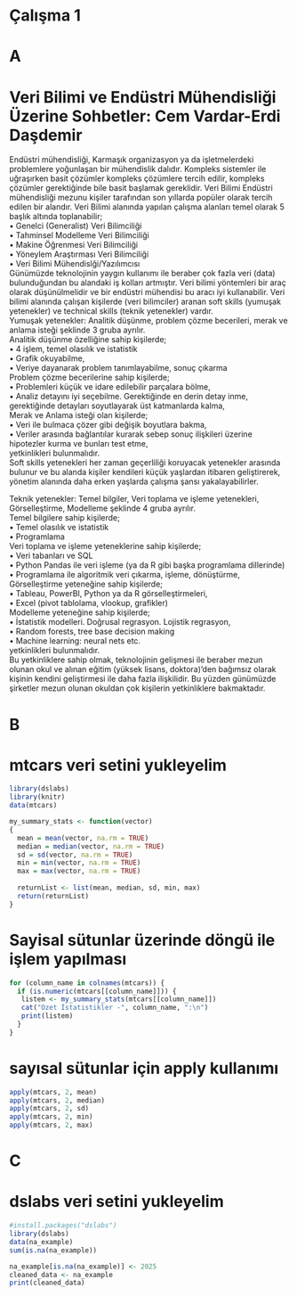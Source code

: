 # Çalışma 1
# A
# Veri Bilimi ve Endüstri Mühendisliği Üzerine Sohbetler: Cem Vardar-Erdi Daşdemir

Endüstri mühendisliği, Karmaşık organizasyon ya da işletmelerdeki problemlere yoğunlaşan bir mühendislik dalıdır. Kompleks sistemler ile uğraşırken basit çözümler kompleks çözümlere tercih edilir, kompleks çözümler gerektiğinde bile basit başlamak gereklidir.
Veri Bilimi Endüstri mühendisliği mezunu kişiler tarafından son yıllarda popüler olarak tercih edilen bir alandır. Veri Bilimi alanında yapılan çalışma alanları temel olarak 5 başlık altında toplanabilir; <br>
•	Genelci (Generalist) Veri Bilimciliği <br>
•	Tahminsel Modelleme Veri Bilimciliği <br>
•	Makine Öğrenmesi Veri Bilimciliği <br>
•	Yöneylem Araştırması Veri Bilimciliği <br>
•	Veri Bilimi Mühendislği/Yazılımcısı <br>
Günümüzde teknolojinin yaygın kullanımı ile beraber çok fazla veri (data) bulunduğundan bu alandaki iş kolları artmıştır. Veri bilimi yöntemleri bir araç olarak düşünülmelidir ve bir endüstri mühendisi bu aracı iyi kullanabilir. Veri bilimi alanında çalışan kişilerde (veri bilimciler) aranan soft skills (yumuşak yetenekler) ve technical skills (teknik yetenekler) vardır. <br>
Yumuşak yetenekler: Analitik düşünme, problem çözme becerileri, merak ve anlama isteği şeklinde 3 gruba ayrılır. <br>
Analitik düşünme özelliğine sahip kişilerde; <br>
•	4 işlem, temel olasılık ve istatistik <br>
•	Grafik okuyabilme, <br>
•	Veriye dayanarak problem tanımlayabilme, sonuç çıkarma <br>
Problem çözme becerilerine sahip kişilerde; <br>
•	Problemleri küçük ve idare edilebilir parçalara bölme, <br>
•	Analiz detayını iyi seçebilme. Gerektiğinde en derin detay inme, gerektiğinde detayları soyutlayarak üst katmanlarda kalma, <br>
Merak ve Anlama isteği olan kişilerde; <br>
•	Veri ile bulmaca çözer gibi değişik boyutlara bakma, <br>
•	Veriler arasında bağlantılar kurarak sebep sonuç ilişkileri üzerine hipotezler kurma ve bunları test etme, <br>
yetkinlikleri bulunmalıdır. <br>
Soft skills yetenekleri her zaman geçerliliği koruyacak yetenekler arasında bulunur ve bu alanda kişiler kendileri küçük yaşlardan itibaren geliştirerek, yönetim alanında daha erken yaşlarda çalışma şansı yakalayabilirler. <br>

Teknik yetenekler: Temel bilgiler, Veri toplama ve işleme yetenekleri, Görselleştirme, Modelleme şeklinde 4 gruba ayrılır. <br>
Temel bilgilere sahip kişilerde; <br>
•	Temel olasılık ve istatistik <br>
•	Programlama <br>
Veri toplama ve işleme yeteneklerine sahip kişilerde; <br>
•	Veri tabanları ve SQL <br>
•	Python Pandas ile veri işleme (ya da R gibi başka programlama dillerinde) <br>
•	Programlama ile algoritmik veri çıkarma, işleme, dönüştürme, <br>
Görselleştirme yeteneğine sahip kişilerde; <br>
•	Tableau, PowerBI, Python ya da R görselleştirmeleri, <br>
•	Excel (pivot tablolama, vlookup, grafikler) <br>
Modelleme yeteneğine sahip kişilerde; <br>
•	İstatistik modelleri. Doğrusal regrasyon. Lojistik regrasyon, <br>
•	Random forests, tree base decision making <br>
•	Machine learning: neural nets etc. <br>
yetkinlikleri bulunmalıdır.<br>
Bu yetkinliklere sahip olmak, teknolojinin gelişmesi ile beraber mezun olunan okul ve alınan eğitim (yüksek lisans, doktora)’den bağımsız olarak kişinin kendini geliştirmesi ile daha fazla ilişkilidir. Bu yüzden günümüzde şirketler mezun olunan okuldan çok kişilerin yetkinliklere bakmaktadır.

# B
# mtcars veri setini yukleyelim
```r
library(dslabs)  
library(knitr)  
data(mtcars)  

my_summary_stats <- function(vector) 
{
  mean = mean(vector, na.rm = TRUE)
  median = median(vector, na.rm = TRUE)
  sd = sd(vector, na.rm = TRUE)
  min = min(vector, na.rm = TRUE)
  max = max(vector, na.rm = TRUE)
  
  returnList <- list(mean, median, sd, min, max)
  return(returnList)
}
```



# Sayisal sütunlar üzerinde döngü ile işlem yapılması
```r
for (column_name in colnames(mtcars)) {
  if (is.numeric(mtcars[[column_name]])) {
   listem <- my_summary_stats(mtcars[[column_name]])
   cat("Ozet İstatistikler -", column_name, ":\n")
   print(listem)
  }
}
```



# sayısal sütunlar için apply kullanımı
```r
apply(mtcars, 2, mean)
apply(mtcars, 2, median)
apply(mtcars, 2, sd)
apply(mtcars, 2, min)
apply(mtcars, 2, max)
```



# C
# dslabs veri setini yukleyelim

```r
#install.packages("dslabs")
library(dslabs)
data(na_example)
sum(is.na(na_example))

na_example[is.na(na_example)] <- 2025
cleaned_data <- na_example 
print(cleaned_data)
```

